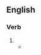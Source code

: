 ==English==

===Verb===
{{en-verb|perswad}}

# {{obsolete spelling of|en|persuade}}
#* {{RQ:Milton Collected Works|Animadversions|143|See the frowardneſſe of this Man, he would '''perſwade''' us that the Succeſſion and divine Right of Biſhopdom hath bin unqueſtionable through all Ages;}}